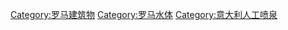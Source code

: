 [[Category:罗马建筑物|Category:罗马建筑物]]
[[Category:罗马水体|Category:罗马水体]]
[[Category:意大利人工喷泉|Category:意大利人工喷泉]]